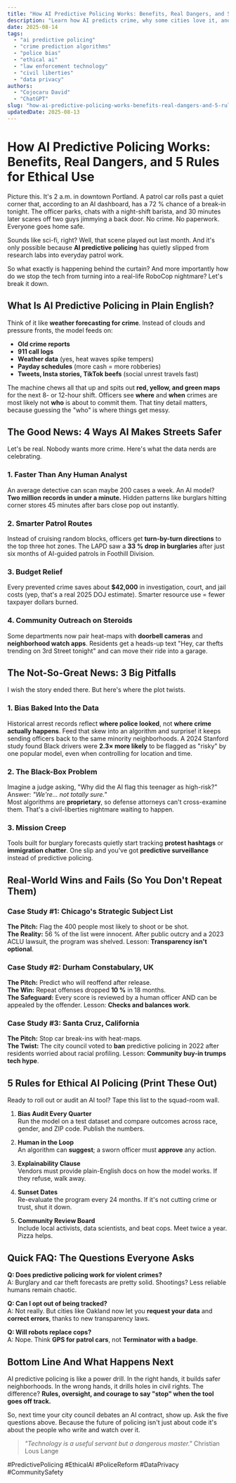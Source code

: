 ```yaml
---
title: "How AI Predictive Policing Works: Benefits, Real Dangers, and 5 Rules for Ethical Use"
description: "Learn how AI predicts crime, why some cities love it, and the 5 safeguards every police force needs to stay fair and legal."
date: 2025-08-14
tags:
  - "ai predictive policing"
  - "crime prediction algorithms"
  - "police bias"
  - "ethical ai"
  - "law enforcement technology"
  - "civil liberties"
  - "data privacy"
authors:
  - "Cojocaru David"
  - "ChatGPT"
slug: "how-ai-predictive-policing-works-benefits-real-dangers-and-5-rules-for-ethical-use"
updatedDate: 2025-08-13
---
```


# How AI Predictive Policing Works: Benefits, Real Dangers, and 5 Rules for Ethical Use

Picture this. It's 2 a.m. in downtown Portland. A patrol car rolls past a quiet corner that, according to an AI dashboard, has a 72 % chance of a break-in tonight. The officer parks, chats with a night-shift barista, and 30 minutes later scares off two guys jimmying a back door. No crime. No paperwork. Everyone goes home safe.

Sounds like sci-fi, right? Well, that scene played out last month. And it's only possible because **AI predictive policing** has quietly slipped from research labs into everyday patrol work.

So what exactly is happening behind the curtain? And more importantly how do we stop the tech from turning into a real-life RoboCop nightmare? Let's break it down.

## What Is AI Predictive Policing in Plain English?

Think of it like **weather forecasting for crime**. Instead of clouds and pressure fronts, the model feeds on:

- **Old crime reports**  
- **911 call logs**  
- **Weather data** (yes, heat waves spike tempers)  
- **Payday schedules** (more cash = more robberies)  
- **Tweets, Insta stories, TikTok beefs** (social unrest travels fast)

The machine chews all that up and spits out **red, yellow, and green maps** for the next 8- or 12-hour shift. Officers see **where** and **when** crimes are most likely not **who** is about to commit them. That tiny detail matters, because guessing the "who" is where things get messy.

## The Good News: 4 Ways AI Makes Streets Safer

Let's be real. Nobody wants more crime. Here's what the data nerds are celebrating.

### 1. Faster Than Any Human Analyst
An average detective can scan maybe 200 cases a week. An AI model? **Two million records in under a minute.** Hidden patterns like burglars hitting corner stores 45 minutes after bars close pop out instantly.

### 2. Smarter Patrol Routes
Instead of cruising random blocks, officers get **turn-by-turn directions** to the top three hot zones. The LAPD saw a **33 % drop in burglaries** after just six months of AI-guided patrols in Foothill Division.

### 3. Budget Relief
Every prevented crime saves about **$42,000** in investigation, court, and jail costs (yep, that's a real 2025 DOJ estimate). Smarter resource use = fewer taxpayer dollars burned.

### 4. Community Outreach on Steroids
Some departments now pair heat-maps with **doorbell cameras** and **neighborhood watch apps**. Residents get a heads-up text "Hey, car thefts trending on 3rd Street tonight" and can move their ride into a garage.

## The Not-So-Great News: 3 Big Pitfalls

I wish the story ended there. But here's where the plot twists.

### 1. Bias Baked Into the Data
Historical arrest records reflect **where police looked**, not **where crime actually happens**. Feed that skew into an algorithm and surprise! it keeps sending officers back to the same minority neighborhoods. A 2024 Stanford study found Black drivers were **2.3× more likely** to be flagged as "risky" by one popular model, even when controlling for location and time.

### 2. The Black-Box Problem
Imagine a judge asking, "Why did the AI flag this teenager as high-risk?"  
Answer: *"We're… not totally sure."*  
Most algorithms are **proprietary**, so defense attorneys can't cross-examine them. That's a civil-liberties nightmare waiting to happen.

### 3. Mission Creep
Tools built for burglary forecasts quietly start tracking **protest hashtags** or **immigration chatter**. One slip and you've got **predictive surveillance** instead of predictive policing.

## Real-World Wins and Fails (So You Don't Repeat Them)

### Case Study #1: Chicago's Strategic Subject List  
**The Pitch:** Flag the 400 people most likely to shoot or be shot.  
**The Reality:** 56 % of the list were innocent. After public outcry and a 2023 ACLU lawsuit, the program was shelved. Lesson: **Transparency isn't optional**.

### Case Study #2: Durham Constabulary, UK  
**The Pitch:** Predict who will reoffend after release.  
**The Win:** Repeat offenses dropped **10 %** in 18 months.  
**The Safeguard:** Every score is reviewed by a human officer AND can be appealed by the offender. Lesson: **Checks and balances work**.

### Case Study #3: Santa Cruz, California  
**The Pitch:** Stop car break-ins with heat-maps.  
**The Twist:** The city council voted to **ban** predictive policing in 2022 after residents worried about racial profiling. Lesson: **Community buy-in trumps tech hype**.

## 5 Rules for Ethical AI Policing (Print These Out)

Ready to roll out or audit an AI tool? Tape this list to the squad-room wall.

1. **Bias Audit Every Quarter**  
   Run the model on a test dataset and compare outcomes across race, gender, and ZIP code. Publish the numbers.

2. **Human in the Loop**  
   An algorithm can **suggest**; a sworn officer must **approve** any action.

3. **Explainability Clause**  
   Vendors must provide plain-English docs on how the model works. If they refuse, walk away.

4. **Sunset Dates**  
   Re-evaluate the program every 24 months. If it's not cutting crime or trust, shut it down.

5. **Community Review Board**  
   Include local activists, data scientists, and beat cops. Meet twice a year. Pizza helps.

## Quick FAQ: The Questions Everyone Asks

**Q: Does predictive policing work for violent crimes?**  
A: Burglary and car theft forecasts are pretty solid. Shootings? Less reliable humans remain chaotic.

**Q: Can I opt out of being tracked?**  
A: Not really. But cities like Oakland now let you **request your data** and **correct errors**, thanks to new transparency laws.

**Q: Will robots replace cops?**  
A: Nope. Think **GPS for patrol cars**, not **Terminator with a badge**.

## Bottom Line And What Happens Next

AI predictive policing is like a power drill. In the right hands, it builds safer neighborhoods. In the wrong hands, it drills holes in civil rights. The difference? **Rules, oversight, and courage to say "stop" when the tool goes off track.**

So, next time your city council debates an AI contract, show up. Ask the five questions above. Because the future of policing isn't just about code it's about the people who write and watch over it.

> _"Technology is a useful servant but a dangerous master."_   Christian Lous Lange

#PredictivePolicing #EthicalAI #PoliceReform #DataPrivacy #CommunitySafety